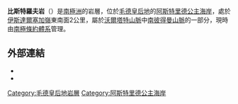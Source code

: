 {{Coord|71|47|S|12|35|E|source:GNIS|display=title}}

'''比斯特羅夫岩'''（{{lang-en|Bystrov Rock}}）是[[南極洲|南極洲]]的岩層，位於[[毛德皇后地|毛德皇后地]]的[[阿斯特里德公主海岸|阿斯特里德公主海岸]]，處於[[伊斯達爾塞加嶺|伊斯達爾塞加嶺]]東南面2公里，屬於[[沃爾塔特山脈|沃爾塔特山脈]]中[[南彼得曼山脈|南彼得曼山脈]]的一部分，現時由[[南極條約體系|南極條約體系]]管理。

==外部連結==
*{{cite gnis | type = antarid | id = 2259| name = Bystrov Rock | accessdate = 2011-10-12}}
*{{usgs-gazetteer|id=2259}}

{{DEFAULTSORT:Bystrov Rock}}
[[Category:毛德皇后地岩層|Category:毛德皇后地岩層]]
[[Category:阿斯特里德公主海岸|Category:阿斯特里德公主海岸]]


{{PrincessAstridCoast-geo-stub}}